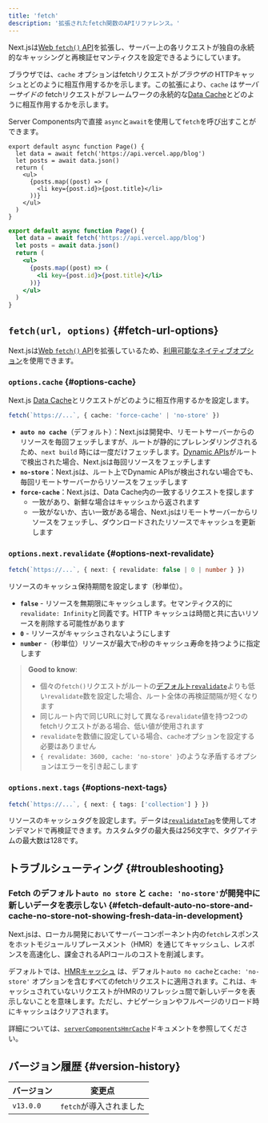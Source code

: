 ```yaml
---
title: 'fetch'
description: '拡張されたfetch関数のAPIリファレンス。'
---
```


Next.jsは[Web `fetch()` API](https://developer.mozilla.org/docs/Web/API/Fetch_API)を拡張し、サーバー上の各リクエストが独自の永続的なキャッシングと再検証セマンティクスを設定できるようにしています。

ブラウザでは、`cache` オプションはfetchリクエストが*ブラウザの* HTTPキャッシュとどのように相互作用するかを示します。この拡張により、`cache` は*サーバーサイドの* fetchリクエストがフレームワークの永続的な[Data Cache](/docs/app/building-your-application/caching#data-cache)とどのように相互作用するかを示します。

Server Components内で直接 `async`と`await`を使用して`fetch`を呼び出すことができます。

<Tabs>
<TabItem value="tsx" label="TypeScript">

```tsx title="app/page.tsx" switcher
export default async function Page() {
  let data = await fetch('https://api.vercel.app/blog')
  let posts = await data.json()
  return (
    <ul>
      {posts.map((post) => (
        <li key={post.id}>{post.title}</li>
      ))}
    </ul>
  )
}
```

</TabItem>
<TabItem value="jsx" label="JavaScript">

```jsx title="app/page.js" switcher
export default async function Page() {
  let data = await fetch('https://api.vercel.app/blog')
  let posts = await data.json()
  return (
    <ul>
      {posts.map((post) => (
        <li key={post.id}>{post.title}</li>
      ))}
    </ul>
  )
}
```

</TabItem>
</Tabs>

## `fetch(url, options)` {#fetch-url-options}

Next.jsは[Web `fetch()` API](https://developer.mozilla.org/docs/Web/API/Fetch_API)を拡張しているため、[利用可能なネイティブオプション](https://developer.mozilla.org/docs/Web/API/fetch#parameters)を使用できます。

### `options.cache` {#options-cache}

Next.js [Data Cache](/docs/app/building-your-application/caching#data-cache)とリクエストがどのように相互作用するかを設定します。

```ts
fetch(`https://...`, { cache: 'force-cache' | 'no-store' })
```

- **`auto no cache`**（デフォルト）：Next.jsは開発中、リモートサーバーからのリソースを毎回フェッチしますが、ルートが静的にプレレンダリングされるため、`next build` 時には一度だけフェッチします。[Dynamic APIs](/docs/app/building-your-application/rendering/server-components#dynamic-rendering)がルートで検出された場合、Next.jsは毎回リソースをフェッチします
- **`no-store`**：Next.jsは、ルート上でDynamic APIsが検出されない場合でも、毎回リモートサーバーからリソースをフェッチします
- **`force-cache`**：Next.jsは、Data Cache内の一致するリクエストを探します
  - 一致があり、新鮮な場合はキャッシュから返されます
  - 一致がないか、古い一致がある場合、Next.jsはリモートサーバーからリソースをフェッチし、ダウンロードされたリソースでキャッシュを更新します

### `options.next.revalidate` {#options-next-revalidate}

```ts
fetch(`https://...`, { next: { revalidate: false | 0 | number } })
```

リソースのキャッシュ保持期間を設定します（秒単位）。

- **`false`** - リソースを無期限にキャッシュします。セマンティクス的に`revalidate: Infinity`と同義です。HTTP キャッシュは時間と共に古いリソースを削除する可能性があります
- **`0`** - リソースがキャッシュされないようにします
- **`number`** -（秒単位）リソースが最大で`n`秒のキャッシュ寿命を持つように指定します

> **Good to know**:
>
> - 個々の`fetch()`リクエストがルートの[デフォルト`revalidate`](/docs/app/api-reference/file-conventions/route-segment-config#revalidate)よりも低い`revalidate`数を設定した場合、ルート全体の再検証間隔が短くなります
> - 同じルート内で同じURLに対して異なる`revalidate`値を持つ2つのfetchリクエストがある場合、低い値が使用されます
> - `revalidate`を数値に設定している場合、`cache`オプションを設定する必要はありません
> - `{ revalidate: 3600, cache: 'no-store' }`のような矛盾するオプションはエラーを引き起こします

### `options.next.tags` {#options-next-tags}

```ts
fetch(`https://...`, { next: { tags: ['collection'] } })
```

リソースのキャッシュタグを設定します。データは[`revalidateTag`](https://nextjs.org/docs/app/api-reference/functions/revalidateTag)を使用してオンデマンドで再検証できます。カスタムタグの最大長は256文字で、タグアイテムの最大数は128です。

## トラブルシューティング {#troubleshooting}

### Fetch のデフォルト`auto no store` と `cache: 'no-store'`が開発中に新しいデータを表示しない {#fetch-default-auto-no-store-and-cache-no-store-not-showing-fresh-data-in-development}

Next.jsは、ローカル開発においてサーバーコンポーネント内の`fetch`レスポンスをホットモジュールリプレースメント（HMR）を通じてキャッシュし、レスポンスを高速化し、課金されるAPIコールのコストを削減します。

デフォルトでは、[HMRキャッシュ](/docs/app/api-reference/config/next-config-js/serverComponentsHmrCache) は、デフォルト`auto no cache`と`cache: 'no-store'` オプションを含むすべてのfetchリクエストに適用されます。これは、キャッシュされていないリクエストがHMRのリフレッシュ間で新しいデータを表示しないことを意味します。ただし、ナビゲーションやフルページのリロード時にキャッシュはクリアされます。

詳細については、[`serverComponentsHmrCache`](/docs/app/api-reference/config/next-config-js/serverComponentsHmrCache)ドキュメントを参照してください。

## バージョン履歴 {#version-history}

| バージョン | 変更点                  |
| ---------- | ----------------------- |
| `v13.0.0`  | `fetch`が導入されました |
